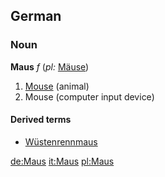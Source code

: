 ==German==

===Noun===
'''Maus''' ''f'' (''pl:'' [[Mäuse]])

# [[Mouse]] (animal)
# Mouse (computer input device)

====Derived terms====
*[[Wüstenrennmaus]]

[[de:Maus]]
[[it:Maus]]
[[pl:Maus]]